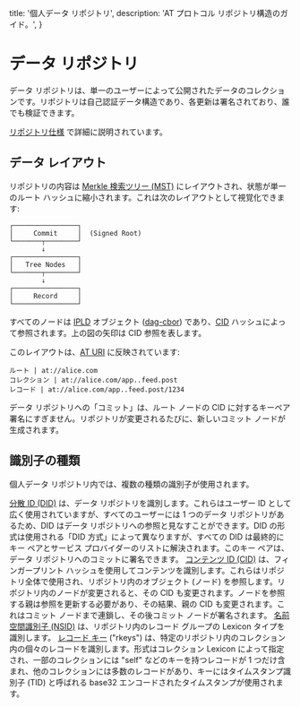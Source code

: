 
title: '個人データ リポジトリ',
description:
'AT プロトコル リポジトリ構造のガイド。',
}

# データ リポジトリ

データ リポジトリは、単一のユーザーによって公開されたデータのコレクションです。リポジトリは自己認証データ構造であり、各更新は署名されており、誰でも検証できます。

[リポジトリ仕様](/specs/repository) で詳細に説明されています。

## データ レイアウト

リポジトリの内容は [Merkle 検索ツリー (MST)](https://hal.inria.fr/hal-02303490/document) にレイアウトされ、状態が単一のルート ハッシュに縮小されます。これは次のレイアウトとして視覚化できます:

```
┌────────────────┐
│     Commit     │  (Signed Root)
└───────┬────────┘
        ↓
┌────────────────┐
│   Tree Nodes   │
└───────┬────────┘
        ↓
┌────────────────┐
│     Record     │
└────────────────┘
```

すべてのノードは [IPLD](https://ipld.io/) オブジェクト ([dag-cbor](https://ipld.io/docs/codecs/known/dag-cbor/)) であり、[CID](https://github.com/multiformats/cid) ハッシュによって参照されます。上の図の矢印は CID 参照を表します。

このレイアウトは、[AT URI](/specs/at-uri-scheme) に反映されています:

```
ルート | at://alice.com
コレクション | at://alice.com/app..feed.post
レコード | at://alice.com/app..feed.post/1234
```

データ リポジトリへの「コミット」は、ルート ノードの CID に対するキーペア署名にすぎません。リポジトリが変更されるたびに、新しいコミット ノードが生成されます。

## 識別子の種類

個人データ リポジトリ内では、複数の種類の識別子が使用されます。

<DescriptionList>
<Description title="DIDs"><a href="https://w3c.github.io/did/">分散 ID (DID)</a> は、データ リポジトリを識別します。これらはユーザー ID として広く使用されていますが、すべてのユーザーには 1 つのデータ リポジトリがあるため、DID はデータ リポジトリへの参照と見なすことができます。DID の形式は使用される「DID 方式」によって異なりますが、すべての DID は最終的にキー ペアとサービス プロバイダーのリストに解決されます。このキー ペアは、データ リポジトリへのコミットに署名できます。</Description>
<Description title="CIDs"><a href="https://github.com/multiformats/cid">コンテンツ ID (CID)</a> は、フィンガープリント ハッシュを使用してコンテンツを識別します。これらはリポジトリ全体で使用され、リポジトリ内のオブジェクト (ノード) を参照します。リポジトリ内のノードが変更されると、その CID も変更されます。ノードを参照する親は参照を更新する必要があり、その結果、親の CID も変更されます。これはコミット ノードまで連鎖し、その後コミット ノードが署名されます。</Description>
<Description title="NSIDs"><a href="/specs/nsid">名前空間識別子 (NSID)</a> は、リポジトリ内のレコード グループの Lexicon タイプを識別します。</Description>
<Description title="rkey"><a href="/specs/record-key">レコード キー</a> ("rkeys") は、特定のリポジトリ内のコレクション内の個々のレコードを識別します。形式はコレクション Lexicon によって指定され、一部のコレクションには "self" などのキーを持つレコードが 1 つだけ含まれ、他のコレクションには多数のレコードがあり、キーにはタイムスタンプ識別子 (TID) と呼ばれる base32 エンコードされたタイムスタンプが使用されます。</Description>
</DescriptionList>